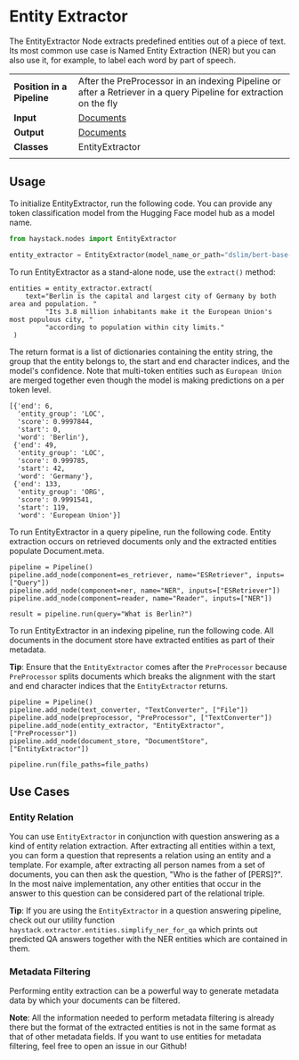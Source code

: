 # Entity Extractor

The EntityExtractor Node extracts predefined entities out of a piece of text.
Its most common use case is Named Entity Extraction (NER) but you can also use it, for example, to label each word by part of speech.

|||
|-------------|-----------------------------------------------------------------------------------------------------------------------------------------------------------------------------|
|__Position in a Pipeline__| After the PreProcessor in an indexing Pipeline or after a Retriever in a query Pipeline for extraction on the fly |
|__Input__       | [Documents](/components/v1.8.0/documents-answers-labels#document)                                                                                                                                                                   |
|__Output__      | [Documents](/components/v1.8.0/documents-answers-labels#document)                                                                                                                                                                     |
|__Classes__     | EntityExtractor                                                                                                                                             |
|||

## Usage

To initialize EntityExtractor, run the following code.
You can provide any token classification model from the Hugging Face model hub as a model name.

``` python
from haystack.nodes import EntityExtractor

entity_extractor = EntityExtractor(model_name_or_path="dslim/bert-base-NER")
```

To run EntityExtractor as a stand-alone node, use the `extract()` method:

```
entities = entity_extractor.extract(
    text="Berlin is the capital and largest city of Germany by both area and population. "
         "Its 3.8 million inhabitants make it the European Union's most populous city, "
         "according to population within city limits."
 )
```

The return format is a list of dictionaries containing the entity string,
the group that the entity belongs to, the start and end character indices, and the model's confidence.
Note that multi-token entities such as `European Union` are merged together even though the model is making predictions on a per token level.

```
[{'end': 6,
  'entity_group': 'LOC',
  'score': 0.9997844,
  'start': 0,
  'word': 'Berlin'},
 {'end': 49,
  'entity_group': 'LOC',
  'score': 0.999785,
  'start': 42,
  'word': 'Germany'},
 {'end': 133,
  'entity_group': 'ORG',
  'score': 0.9991541,
  'start': 119,
  'word': 'European Union'}]
```

To run EntityExtractor in a query pipeline, run the following code.
Entity extraction occurs on retrieved documents only and the extracted entities populate Document.meta.

```
pipeline = Pipeline()
pipeline.add_node(component=es_retriever, name="ESRetriever", inputs=["Query"])
pipeline.add_node(component=ner, name="NER", inputs=["ESRetriever"])
pipeline.add_node(component=reader, name="Reader", inputs=["NER"])

result = pipeline.run(query="What is Berlin?")
```

To run EntityExtractor in an indexing pipeline, run the following code.
All documents in the document store have extracted entities as part of their metadata.

<div className="max-w-xl bg-yellow-light-theme border-l-8 border-yellow-dark-theme px-6 pt-6 pb-4 my-4 rounded-md dark:bg-yellow-900">

**Tip**: Ensure that the `EntityExtractor` comes after the `PreProcessor` because `PreProcessor` splits documents which breaks the alignment with the start and end character indices that the `EntityExtractor` returns.

</div>

```
pipeline = Pipeline()
pipeline.add_node(text_converter, "TextConverter", ["File"])
pipeline.add_node(preprocessor, "PreProcessor", ["TextConverter"])
pipeline.add_node(entity_extractor, "EntityExtractor", ["PreProcessor"])
pipeline.add_node(document_store, "DocumentStore", ["EntityExtractor"])

pipeline.run(file_paths=file_paths)
```

## Use Cases

### Entity Relation

You can use `EntityExtractor` in conjunction with question answering as a kind of entity relation extraction.
After extracting all entities within a text, you can form a question that represents a relation using an entity and a template.
For example, after extracting all person names from a set of documents, you can then ask the question,
"Who is the father of [PERS]?".
In the most naive implementation, any other entities that occur in the answer to this question can be considered part of the relational triple.

<div className="max-w-xl bg-yellow-light-theme border-l-8 border-yellow-dark-theme px-6 pt-6 pb-4 my-4 rounded-md dark:bg-yellow-900">

**Tip**: If you are using the `EntityExtractor` in a question answering pipeline,
check out our utility function `haystack.extractor.entities.simplify_ner_for_qa` which prints
out predicted QA answers together with the NER entities which are contained in them.

</div>

### Metadata Filtering

Performing entity extraction can be a powerful way to generate metadata data
by which your documents can be filtered.

<div className="max-w-xl bg-yellow-light-theme border-l-8 border-yellow-dark-theme px-6 pt-6 pb-4 my-4 rounded-md dark:bg-yellow-900">

**Note**: All the information needed to perform metadata filtering is already there but the format of the extracted entities is not in
the same format as that of other metadata fields.
If you want to use entities for metadata filtering, feel free to open an issue in our Github!

</div>